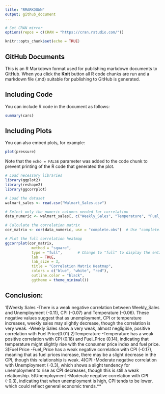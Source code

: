 ```yaml
---
title: "RMARKDOWN"
output: github_document
---
```


```r
# Set CRAN mirror
options(repos = c(CRAN = "https://cran.rstudio.com/"))
```

```r
knitr::opts_chunk$set(echo = TRUE)
```

## GitHub Documents

This is an R Markdown format used for publishing markdown documents to GitHub. When you click the **Knit** button all R code chunks are run and a markdown file (.md) suitable for publishing to GitHub is generated.

## Including Code

You can include R code in the document as follows:

```r
summary(cars)
```

## Including Plots

You can also embed plots, for example:

```r
plot(pressure)
```

Note that the `echo = FALSE` parameter was added to the code chunk to prevent printing of the R code that generated the plot.

```r
# Load necessary libraries
library(ggplot2)
library(reshape2)
library(ggcorrplot)

# Load the dataset
walmart_sales <- read.csv("Walmart_Sales.csv")

# Select only the numeric columns needed for correlation
data_numeric <- walmart_sales[, c("Weekly_Sales", "Temperature", "Fuel_Price", "CPI", "Unemployment")]

# Calculate the correlation matrix
cor_matrix <- cor(data_numeric, use = "complete.obs")  # Use "complete.obs" to handle missing values

# Plot the full correlation heatmap
ggcorrplot(cor_matrix, 
            method = "square", 
            type = "full",       # Change to "full" to display the entire matrix
            lab = TRUE, 
            lab_size = 3, 
            title = "Correlation Matrix Heatmap",
            colors = c("blue", "white", "red"),
            outline.color = "black",
            ggtheme = theme_minimal())
```

## **Conclusion**:
1)Weekly Sales
-There is a weak negative correlation between Weekly_Sales and Unemployment (-0.11), CPI (-0.07) and Temperature (-0.06). These negative values suggest that as unemployment, CPI or temperature increases, weekly sales may slightly decrease, though the correlation is very weak.
-Weekly Sales show a very weak, almost negligible, positive correlation with Fuel Price(0.01)
2)Temperature
-Temperature has a weak positive correlation with CPI (0.18) and Fuel_Price (0.14), indicating that temperature might slightly rise with the consumer price index and fuel price.
3)Fuel Price
-Fuel_Price has a weak negative correlation with CPI (-0.17), meaning that as fuel prices increase, there may be a slight decrease in the CPI, though this relationship is weak.
4)CPI
-Moderate negative correlation with Unemployment (-0.3), which shows a slight tendency for unemployment to rise as CPI decreases, though this is still a weak relationship.
5)Unemployment
-Moderate negative correlation with CPI (-0.3), indicating that when unemployment is high, CPI tends to be lower, which could reflect general economic trends.**
